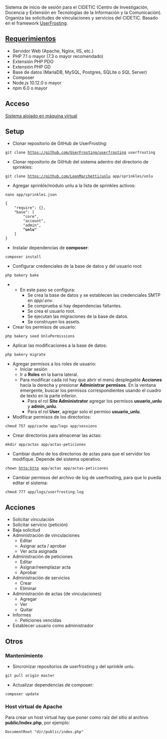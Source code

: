 Sistema de inicio de sesión para el CIDETIC (Centro de Investigación, Docencia y Extensión en Tecnologías de la Información y la Comunicación). Organiza las solicitudes de vinculaciones y servicios del CIDETIC. Basado en el framework [https://www.userfrosting.com UserFrosting].

== [https://learn.userfrosting.com/#server-requirements Requerimientos] ==
* Servidor Web (Apache, Nginx, IIS, etc.)
* PHP 7.1 o mayor (7.3 o mayor recomendado)
* Extensión PHP PDO
* Extensión PHP GD
* Base de datos (MariaDB, MySQL, Postgres, SQLite o SQL Server)
* Composer
* Node.js 10.12.0 o mayor
* npm 6.0 o mayor

== Acceso ==

[http://170.210.103.48/userfrosting/public/index.php Sistema alojado en máquina virtual]

== Setup ==

* Clonar repositorio de GitHub de UserFrosting:
 git clone https://github.com/UserFrosting/userfrosting userfrosting
* Clonar repositorio de GitHub del sistema adentro del directorio de sprinkles:
 git clone https://github.com/LeonMarchetti/unlu app/sprinkles/unlu
* Agregar sprinkle/módulo unlu a la lista de sprinkles activos:
 nano app/sprinkles.json

 {
     "require": {},
     "base": [
         "core",
         "account",
         "admin",
         '''"unlu"'''
     ]
 }
* Instalar dependencias de '''composer''':
 composer install
* Configurar credenciales de la base de datos y del usuario root:
 php bakery bake
** En este paso se configura:
*** Se crea la base de datos y se establecen las credenciales SMTP en ''app/.env''.
*** Se comprueba si hay dependencias faltantes.
*** Se crea el usuario root.
*** Se ejecutan las migraciones de la base de datos.
*** Se construyen los assets.
* Crear los permisos de usuario:
 php bakery seed UnluPermissions
* Aplicar las modificaciones a la base de datos:
 php bakery migrate
* Agregar permisos a los roles de usuario:
** Iniciar sesión
** Ir a '''Roles''' en la barra lateral.
** Para modificar cada rol hay que abrir el menú desplegable '''Acciones''' hacia la derecha y presionar '''Administrar permisos'''. En la ventana emergente, buscar los permisos correspondientes usando el cuadro de texto en la parte inferior.
*** Para el rol '''Site Administrator''' agregar los permisos '''usuario_unlu''' y '''admin_unlu'''.
*** Para el rol '''User''', agregar solo el permiso '''usuario_unlu'''.
* Modificar permisos de los directorios:
 chmod 757 app/cache app/logs app/sessions
* Crear directorios para almacenar las actas:
 mkdir app/actas app/actas-peticiones
* Cambiar dueño de los directorios de actas para que el servidor los modifique. Depende del sistema operativo.
 chown http:http app/actas app/actas-peticiones
* Cambiar permisos del archivo de log de userfrosting, para que lo pueda editar el sistema:
 chmod 777 app/logs/userfrosting.log

== Acciones ==

* Solicitar vinculación
* Solicitar servicio (petición)
* Baja solicitud
* Administración de vinculaciones
** Editar
** Asignar acta / aprobar
** Ver acta asignada
* Administración de peticiones
** Editar
** Asignar/reemplazar acta
** Aprobar
* Administración de servicios
** Crear
** Eliminar
* Administración de actas (de vinculaciones)
** Agregar
** Ver
** Quitar
* Informes
** Peticiones vencidas
* Establecer usuario como administrador

== Otros ==

=== Mantenimiento ===

* Sincronizar repositorios de userfrosting y del sprinkle unlu.
 git pull origin master
* Actualizar dependencias de composer:
 composer update

=== Host virtual de Apache ===

Para crear un host virtual hay que poner como raíz del sitio al archivo '''public/index.php''', por ejemplo:

 DocumentRoot "''dir''/public/index.php"
